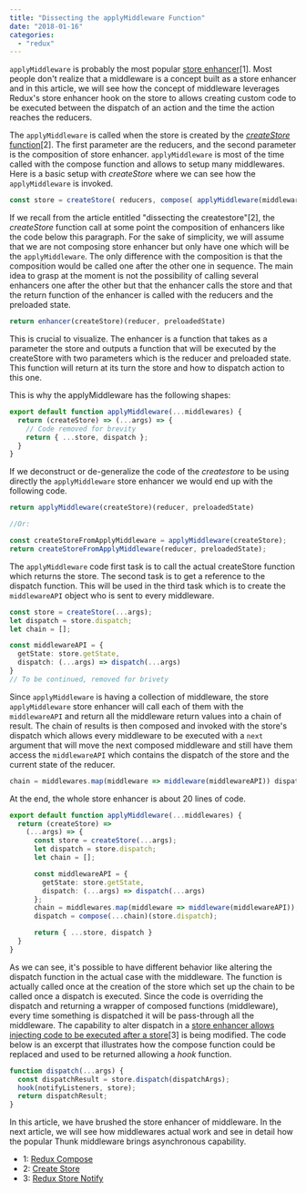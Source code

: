 ```yaml
---
title: "Dissecting the applyMiddleware Function"
date: "2018-01-16"
categories: 
  - "redux"
---
```


`applyMiddleware` is probably the most popular [store enhancer](./dissecting-redux-compose)[1]. 
Most people don't realize that a middleware is a concept built as a store enhancer and in this article, we will see how the concept of middleware leverages Redux's store enhancer hook on the store to allows creating custom code to be executed between the dispatch of an action and the time the action reaches the reducers.

The `applyMiddleware` is called when the store is created by the [_createStore_ function](./dissecting-the-createstore-of-redux)[2]. The first parameter are the reducers, and the second parameter is the composition of store enhancer. `applyMiddleware` is most of the time called with the compose function and allows to setup many middlewares. Here is a basic setup with _createStore_ where we can see how the `applyMiddleware` is invoked.

```typescript
const store = createStore( reducers, compose( applyMiddleware(middleware1, middleware2, middleware2), aSecondStoreEnhancerHere ) ) 
``` 


If we recall from the article entitled "dissecting the createstore"[2], the _createStore_ function call at some point the composition of enhancers like the code below this paragraph. For the sake of simplicity, we will assume that we are not composing store enhancer but only have one which will be the `applyMiddleware`. The only difference with the composition is that the composition would be called one after the other one in sequence. The main idea to grasp at the moment is not the possibility of calling several enhancers one after the other but that the enhancer calls the store and that the return function of the enhancer is called with the reducers and the preloaded state.

```typescript
return enhancer(createStore)(reducer, preloadedState) 
``` 


This is crucial to visualize. The enhancer is a function that takes as a parameter the store and outputs a function that will be executed by the createStore with two parameters which is the reducer and preloaded state. This function will return at its turn the store and how to dispatch action to this one.

This is why the applyMiddleware has the following shapes:

```typescript
export default function applyMiddleware(...middlewares) { 
  return (createStore) => (...args) => {
    // Code removed for brevity
    return { ...store, dispatch };
  } 
} 
``` 

If we deconstruct or de-generalize the code of the _createstore_ to be using directly the `applyMiddleware` store enhancer we would end up with the following code.

```typescript
return applyMiddleware(createStore)(reducer, preloadedState)

//Or:

const createStoreFromApplyMiddleware = applyMiddleware(createStore); 
return createStoreFromApplyMiddleware(reducer, preloadedState); 
``` 


The `applyMiddleware` code first task is to call the actual createStore function which returns the store. The second task is to get a reference to the dispatch function. This will be used in the third task which is to create the `middlewareAPI` object who is sent to every middleware.

```typescript
const store = createStore(...args);
let dispatch = store.dispatch;
let chain = [];

const middlewareAPI = { 
  getState: store.getState, 
  dispatch: (...args) => dispatch(...args) 
} 
// To be continued, removed for brivety 
``` 


Since `applyMiddleware` is having a collection of middleware, the store `applyMiddleware` store enhancer will call each of them with the `middlewareAPI` and return all the middleware return values into a chain of result. The chain of results is then composed and invoked with the store's dispatch which allows every middleware to be executed with a `next` argument that will move the next composed middleware and still have them access the `middlewareAPI` which contains the dispatch of the store and the current state of the reducer.

```typescript
chain = middlewares.map(middleware => middleware(middlewareAPI)) dispatch = compose(...chain)(store.dispatch) 
``` 


At the end, the whole store enhancer is about 20 lines of code.

```typescript
export default function applyMiddleware(...middlewares) { 
  return (createStore) => 
    (...args) => { 
      const store = createStore(...args);
      let dispatch = store.dispatch;
      let chain = [];

      const middlewareAPI = { 
        getState: store.getState, 
        dispatch: (...args) => dispatch(...args) 
      }; 
      chain = middlewares.map(middleware => middleware(middlewareAPI));
      dispatch = compose(...chain)(store.dispatch);

      return { ...store, dispatch } 
  } 
} 
``` 

As we can see, it's possible to have different behavior like altering the dispatch function in the actual case with the middleware. The function is actually called once at the creation of the store which set up the chain to be called once a dispatch is executed. Since the code is overriding the dispatch and returning a wrapper of composed functions (middleware), every time something is dispatched it will be pass-through all the middleware. The capability to alter dispatch in a [store enhancer allows injecting code to be executed after a store](./how-to-have-a-hook-before-a-redux-store-notify-its-subscriber-with-typescript)[3] is being modified. The code below is an excerpt that illustrates how the compose function could be replaced and used to be returned allowing a _hook_ function.

```typescript
function dispatch(...args) { 
  const dispatchResult = store.dispatch(dispatchArgs); 
  hook(notifyListeners, store); 
  return dispatchResult; 
} 
``` 


In this article, we have brushed the store enhancer of middleware. In the next article, we will see how middlewares actual work and see in detail how the popular Thunk middleware brings asynchronous capability.

- 1: [Redux Compose](./blog/dissecting-redux-compose)
- 2: [Create Store](./dissecting-the-createstore-of-redux)
- 3: [Redux Store Notify](./how-to-have-a-hook-before-a-redux-store-notify-its-subscriber-with-typescript)
